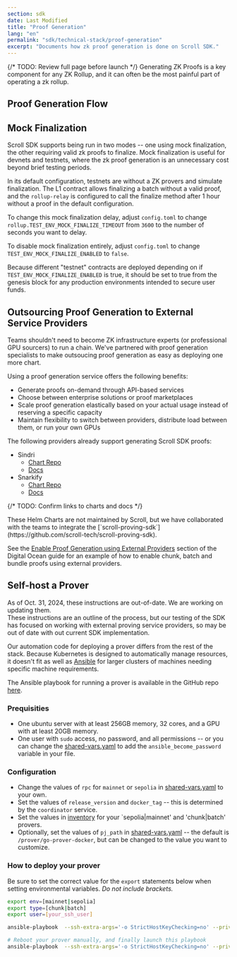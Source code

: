 ```yaml
---
section: sdk
date: Last Modified
title: "Proof Generation"
lang: "en"
permalink: "sdk/technical-stack/proof-generation"
excerpt: "Documents how zk proof generation is done on Scroll SDK."
---
```



{/* TODO: Review full page before launch */}
Generating ZK Proofs is a key component for any ZK Rollup, and it can often be the most painful part of operating a zk rollup.

## Proof Generation Flow


## Mock Finalization

Scroll SDK supports being run in two modes -- one using mock finalization, the other requiring valid zk proofs to finalize. Mock finalization is useful for devnets and testnets, where the zk proof generation is an unnecessary cost beyond brief testing periods.

In its default configuration, testnets are without a ZK provers and simulate finalization. The L1 contract allows finalizing a batch without a valid proof, and the `rollup-relay` is configured to call the finalize method after 1 hour without a proof in the default configuration.

To change this mock finalization delay, adjust `config.toml` to change `rollup.TEST_ENV_MOCK_FINALIZE_TIMEOUT` from `3600` to the number of seconds you want to delay.

To disable mock finalization entirely, adjust `config.toml` to change `TEST_ENV_MOCK_FINALIZE_ENABLED` to `false`.

<Aside type="danger">

Because different "testnet" contracts are deployed depending on if `TEST_ENV_MOCK_FINALIZE_ENABLED` is true, it should be set to true from the genesis block for any production environments intended to secure user funds.  

</Aside>

## Outsourcing Proof Generation to External Service Providers

Teams shouldn't need to become ZK infrastructure experts (or professional GPU sourcers) to run a chain. We've partnered with proof generation specialists to make outsoucing proof generation as easy as deploying one more chart.

Using a proof generation service offers the following benefits:
- Generate proofs on-demand through API-based services
- Choose between enterprise solutions or proof marketplaces
- Scale proof generation elastically based on your actual usage instead of reserving a specific capacity
- Maintain flexibility to switch between providers, distribute load between them, or run your own GPUs

The following providers already support generating Scroll SDK proofs:
- Sindri
	- [Chart Repo](https://github.com/Sindri-Labs/sindri-scroll-sdk)
	- [Docs](https://sindri.app/docs/introduction/)
- Snarkify
	- [Chart Repo](https://github.com/snarkify/snarkify-scroll-proving-sdk/tree/main)
	- [Docs](https://docs.snarkify.io/)

{/* TODO: Confirm links to charts and docs */}

<Aside type="caution">
These Helm Charts are not maintained by Scroll, but we have collaborated with the teams to integrate the [`scroll-proving-sdk`](https://github.com/scroll-tech/scroll-proving-sdk).
</Aside>

See the [Enable Proof Generation using External Providers](/en/sdk/guides/digital-ocean-alt-gas-token#enable-proof-generation-using-external-providers) section of the Digital Ocean guide for an example of how to enable chunk, batch and bundle proofs using external providers.

## Self-host a Prover

<Aside type="danger">
As of Oct. 31, 2024, these instructions are out-of-date. We are working on updating them.
</Aside>

<Aside type="caution">
These instructions are an outline of the process, but our testing of the SDK has focused on working with external proving service providers, so may be out of date with out current SDK implementation.
</Aside>

Our automation code for deploying a prover differs from the rest of the stack. Because Kubernetes is designed to automatically manage resources, it doesn't fit as well as [Ansible](https://www.ansible.com/) for larger clusters of machines needing specific machine requirements.

The Ansible playbook for running a prover is available in the GitHub repo [here](https://github.com/scroll-tech/scroll-sdk/tree/develop/ansible/playbooks).

### Prequisities

- One ubuntu server with at least 256GB memory, 32 cores, and a GPU with at least 20GB memory.
- One user with `sudo` access, no password, and all permissions -- or you can change the [shared-vars.yaml](https://github.com/scroll-tech/scroll-sdk/blob/develop/ansible/playbooks/vars/shared-vars.yaml) to add the `ansible_become_password` variable in your file.

### Configuration

- Change the values of `rpc` for `mainnet` or `sepolia` in [shared-vars.yaml](https://github.com/scroll-tech/scroll-sdk/blob/develop/ansible/playbooks/vars/shared-vars.yaml) to your own.
- Set the values of `release_version` and `docker_tag` -- this is determined by the `coordinator` service.
- Set the values in [inventory](https://github.com/scroll-tech/scroll-sdk/blob/develop/ansible/playbooks/inventory/provers) for your `sepolia|mainnet' and 'chunk|batch' provers.
- Optionally, set the values of `pj_path` in [shared-vars.yaml](https://github.com/scroll-tech/scroll-sdk/blob/develop/ansible/playbooks/vars/shared-vars.yaml) -- the default is `/prover/go-prover-docker`, but can be changed to the value you want to customize.

### How to deploy your prover

Be sure to set the correct value for the `export` statements below when setting environmental variables. _Do not include brackets._

```bash
export env=[mainnet|sepolia]
export type=[chunk|batch]
export user=[your_ssh_user]

ansible-playbook  --ssh-extra-args='-o StrictHostKeyChecking=no' --private-key $your_key  prover-bootstrap.yaml  -u $user -e env=$env -e type=$type -i inventory/provers

# Reboot your prover manually, and finally launch this playbook
ansible-playbook  --ssh-extra-args='-o StrictHostKeyChecking=no' --private-key $your_key  prover-deploy.yaml  -u $user -e env=$env -e type=$type -i inventory/provers
```
